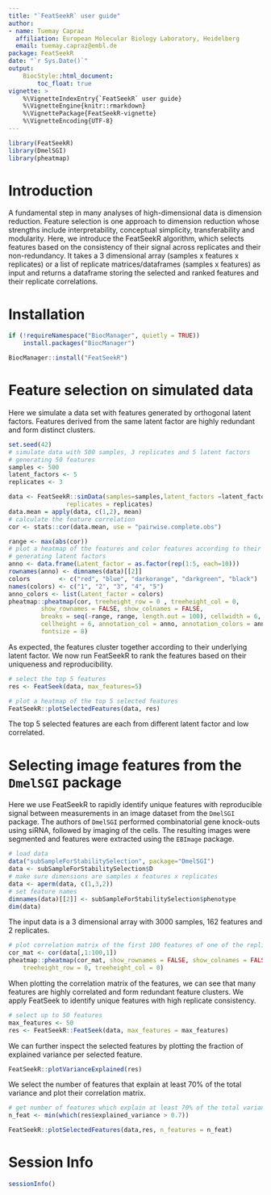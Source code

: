 ```yaml
---
title: "`FeatSeekR` user guide"
author: 
- name: Tuemay Capraz
  affiliation: European Molecular Biology Laboratory, Heidelberg
  email: tuemay.capraz@embl.de
package: FeatSeekR
date: "`r Sys.Date()`"
output:  
    BiocStyle::html_document:
        toc_float: true
vignette: >
    %\VignetteIndexEntry{`FeatSeekR` user guide}
    %\VignetteEngine{knitr::rmarkdown}
    %\VignettePackage{FeatSeekR-vignette}
    %\VignetteEncoding{UTF-8}
---
```




```r
library(FeatSeekR)
library(DmelSGI)
library(pheatmap)
```


# Introduction

A fundamental step in many analyses of high-dimensional data is dimension 
reduction. Feature selection is one approach to dimension reduction whose 
strengths include interpretability, conceptual simplicity, transferability 
and modularity.
Here, we introduce the FeatSeekR algorithm, which selects features based on 
the consistency of their signal across replicates and their non-redundancy.
It takes a 3 dimensional array (samples x features x replicates) 
or a list of replicate matrices/dataframes (samples x features)  as input 
and returns a dataframe storing the selected and ranked features and 
their replicate correlations.

# Installation

```r
if (!requireNamespace("BiocManager", quietly = TRUE))
    install.packages("BiocManager")

BiocManager::install("FeatSeekR")
```

# Feature selection on simulated data

Here we simulate a data set with features generated by orthogonal latent factors.
Features derived from the same latent factor are highly redundant and form
distinct clusters.

```r
set.seed(42)
# simulate data with 500 samples, 3 replicates and 5 latent factors 
# generating 50 features
samples <- 500
latent_factors <- 5
replicates <- 3

data <- FeatSeekR::simData(samples=samples,latent_factors =latent_factors,
                replicates = replicates)
data.mean = apply(data, c(1,2), mean)
# calculate the feature correlation 
cor <- stats::cor(data.mean, use = "pairwise.complete.obs")

range <- max(abs(cor))
# plot a heatmap of the features and color features according to their 
# generating latent factors
anno <- data.frame(Latent_factor = as.factor(rep(1:5, each=10)))
rownames(anno) <- dimnames(data)[[2]]
colors        <- c("red", "blue", "darkorange", "darkgreen", "black")
names(colors) <- c("1", "2", "3", "4", "5")
anno_colors <- list(Latent_factor = colors)
pheatmap::pheatmap(cor, treeheight_row = 0 , treeheight_col = 0, 
         show_rownames = FALSE, show_colnames = FALSE,
         breaks = seq(-range, range, length.out = 100), cellwidth = 6, 
         cellheight = 6, annotation_col = anno, annotation_colors = anno_colors, 
         fontsize = 8)
```
As expected, the features cluster together according to their underlying latent
factor.
We now run FeatSeekR to rank the features based on their uniqueness and
reproducibility.

```r
# select the top 5 features
res <- FeatSeek(data, max_features=5)

# plot a heatmap of the top 5 selected features 
FeatSeekR::plotSelectedFeatures(data, res)
```

The top 5 selected features are each from different latent factor and low
correlated.

# Selecting image features from the `DmelSGI` package

Here we use FeatSeekR to rapidly identify unique features with reproducible 
signal between measurements in an image dataset from the `DmelSGI` package. 
The authors of `DmelSGI` performed combinatorial gene knock-outs using siRNA, 
followed by imaging of the cells. The resulting images were segmented and 
features were extracted using the `EBImage` package. 

```r
# load data
data("subSampleForStabilitySelection", package="DmelSGI")
data <- subSampleForStabilitySelection$D
# make sure dimensions are samples x features x replicates
data <- aperm(data, c(1,3,2))
# set feature names
dimnames(data)[[2]] <- subSampleForStabilitySelection$phenotype
dim(data)
```

The input data is a 3 dimensional array with 3000 samples, 162 features and 2
replicates.

```r
# plot correlation matrix of the first 100 features of one of the replicates
cor_mat <- cor(data[,1:100,1])
pheatmap::pheatmap(cor_mat, show_rownames = FALSE, show_colnames = FALSE,
    treeheight_row = 0, treeheight_col = 0)
```

When plotting the correlation matrix of the features, we can see that many 
features are highly correlated and form redundant feature clusters. We apply 
FeatSeek to identify unique features with high replicate consistency.

```r
# select up to 50 features
max_features <- 50
res <- FeatSeekR::FeatSeek(data, max_features = max_features)
```

We can further inspect the selected features by plotting the fraction of explained variance per selected feature.

```r
FeatSeekR::plotVarianceExplained(res)
```

We select the number of features that explain at least 70% of the total variance
and plot their correlation matrix.

```r
# get number of features which explain at least 70% of the total variance
n_feat <- min(which(res$explained_variance > 0.7))

FeatSeekR::plotSelectedFeatures(data,res, n_features = n_feat)
```


# Session Info

```r
sessionInfo()
```

